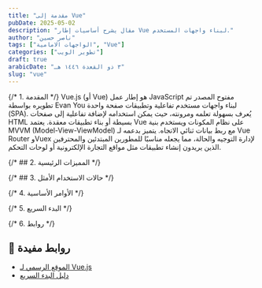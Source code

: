 ```yaml
---
title: "مقدمة إلى Vue"
pubDate: 2025-05-02
description: "مقال يشرح أساسيات إطار Vue لبناء واجهات المستخدم."
author: "ناصر حسين"
tags: ["الواجهات الامامية", "Vue"]
categories: ["تطوير الويب"]
draft: true
arabicDate: "٣ ذو القعدة ١٤٤٦ هـ"
slug: "vue"
---
```


{/* 1. المقدمة */}
Vue.js (أو Vue) هو إطار عمل JavaScript مفتوح المصدر تم تطويره بواسطة Evan You لبناء واجهات مستخدم تفاعلية وتطبيقات صفحة واحدة (SPA). يُعرف بسهولة تعلمه ومرونته، حيث يمكن استخدامه لإضافة تفاعلية إلى صفحات HTML بسيطة أو بناء تطبيقات معقدة. يعتمد Vue على نظام المكونات ويستخدم بنية MVVM (Model-View-ViewModel) مع ربط بيانات ثنائي الاتجاه. يتميز بدعمه لـ Vue Router وVuex لإدارة التوجيه والحالة، مما يجعله مناسبًا للمطورين المبتدئين والمحترفين الذين يريدون إنشاء تطبيقات مثل مواقع التجارة الإلكترونية أو لوحات التحكم.

{/* ## 2. المميزات الرئيسية */}

{/* ## 3. حالات الاستخدام الأمثل */}

{/* 4. الأوامر الأساسية */}

{/* 5. البدء السريع */}

{/* 6. روابط */}

## 🔗 روابط مفيدة

- [الموقع الرسمي لـ Vue.js](https://vuejs.org/)
- [دليل البدء السريع](https://vuejs.org/guide/quick-start)
